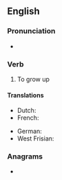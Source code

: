 ==English==

===Pronunciation===
* {{audio|en-us-upgrow.ogg|Audio (US)|lang=en}}

===Verb===
{{en-verb|upgrows|upgrowing|upgrew|upgrown}}

# {{lb|en|archaic}} To grow up
#: {{rfquotek|John Milton}}

====Translations====
{{trans-top|grow up}}
* Dutch: {{t+|nl|opgroeien}}
* French: {{t+|fr|grandir}}
{{trans-mid}}
* German: {{t+|de|wachsen}}
* West Frisian: {{t|fy|opwaakse}}
{{trans-bottom}}

===Anagrams===
* {{anagrams|en|grow up}}